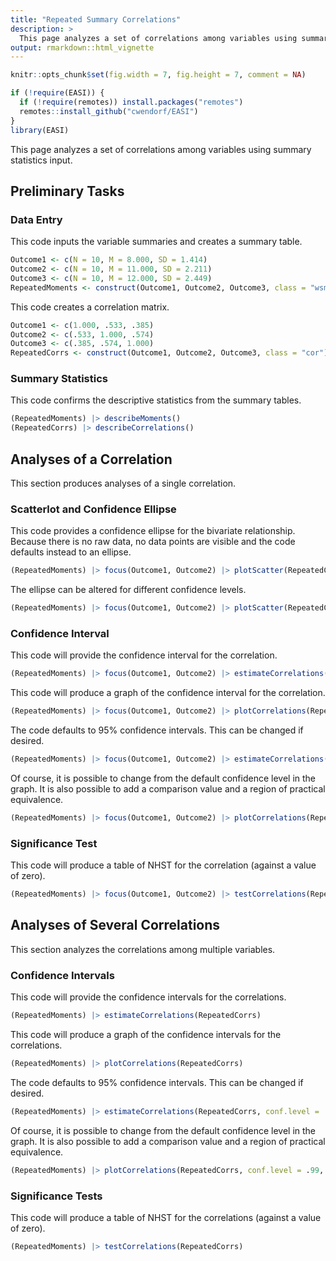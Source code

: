 ```yaml
---
title: "Repeated Summary Correlations"
description: >
  This page analyzes a set of correlations among variables using summary statistics input.
output: rmarkdown::html_vignette
---
```


```r
knitr::opts_chunk$set(fig.width = 7, fig.height = 7, comment = NA)
```

```r
if (!require(EASI)) {
  if (!require(remotes)) install.packages("remotes")
  remotes::install_github("cwendorf/EASI")
}
library(EASI)
```

This page analyzes a set of correlations among variables using summary statistics input.

## Preliminary Tasks

### Data Entry

This code inputs the variable summaries and creates a summary table.
```r
Outcome1 <- c(N = 10, M = 8.000, SD = 1.414)
Outcome2 <- c(N = 10, M = 11.000, SD = 2.211)
Outcome3 <- c(N = 10, M = 12.000, SD = 2.449)
RepeatedMoments <- construct(Outcome1, Outcome2, Outcome3, class = "wsm")
```

This code creates a correlation matrix.
```r
Outcome1 <- c(1.000, .533, .385)
Outcome2 <- c(.533, 1.000, .574)
Outcome3 <- c(.385, .574, 1.000)
RepeatedCorrs <- construct(Outcome1, Outcome2, Outcome3, class = "cor")
```

### Summary Statistics

This code confirms the descriptive statistics from the summary tables.
```r
(RepeatedMoments) |> describeMoments()
(RepeatedCorrs) |> describeCorrelations()
```

## Analyses of a Correlation

This section produces analyses of a single correlation.

### Scatterlot and Confidence Ellipse

This code provides a confidence ellipse for the bivariate relationship. Because there is no raw data, no data points are visible and the code defaults instead to an ellipse.
```r
(RepeatedMoments) |> focus(Outcome1, Outcome2) |> plotScatter(RepeatedCorrs)
```

The ellipse can be altered for different confidence levels.
```r
(RepeatedMoments) |> focus(Outcome1, Outcome2) |> plotScatter(RepeatedCorrs, conf.level = .99)
```

### Confidence Interval

This code will provide the confidence interval for the correlation.
```r
(RepeatedMoments) |> focus(Outcome1, Outcome2) |> estimateCorrelations(RepeatedCorrs)
```

This code will produce a graph of the confidence interval for the correlation.
```r
(RepeatedMoments) |> focus(Outcome1, Outcome2) |> plotCorrelations(RepeatedCorrs)
```

The code defaults to 95% confidence intervals. This can be changed if desired.
```r
(RepeatedMoments) |> focus(Outcome1, Outcome2) |> estimateCorrelations(RepeatedCorrs, conf.level = .99)
```

Of course, it is possible to change from the default confidence level in the graph. It is also possible to add a comparison value and a region of practical equivalence.
```r
(RepeatedMoments) |> focus(Outcome1, Outcome2) |> plotCorrelations(RepeatedCorrs, conf.level = .99, line = 0, rope = c(-.2, .2))
```

### Significance Test

This code will produce a table of NHST for the correlation (against a value of zero).
```r
(RepeatedMoments) |> focus(Outcome1, Outcome2) |> testCorrelations(RepeatedCorrs)
```

## Analyses of Several Correlations

This section analyzes the correlations among multiple variables.

### Confidence Intervals

This code will provide the confidence intervals for the correlations.
```r
(RepeatedMoments) |> estimateCorrelations(RepeatedCorrs)
```

This code will produce a graph of the confidence intervals for the correlations.
```r
(RepeatedMoments) |> plotCorrelations(RepeatedCorrs)
```

The code defaults to 95% confidence intervals. This can be changed if desired.
```r
(RepeatedMoments) |> estimateCorrelations(RepeatedCorrs, conf.level = .99)
```

Of course, it is possible to change from the default confidence level in the graph. It is also possible to add a comparison value and a region of practical equivalence.
```r
(RepeatedMoments) |> plotCorrelations(RepeatedCorrs, conf.level = .99, line = 0, rope = c(-.2, .2))
```

### Significance Tests

This code will produce a table of NHST for the correlations (against a value of zero).
```r
(RepeatedMoments) |> testCorrelations(RepeatedCorrs)
```
